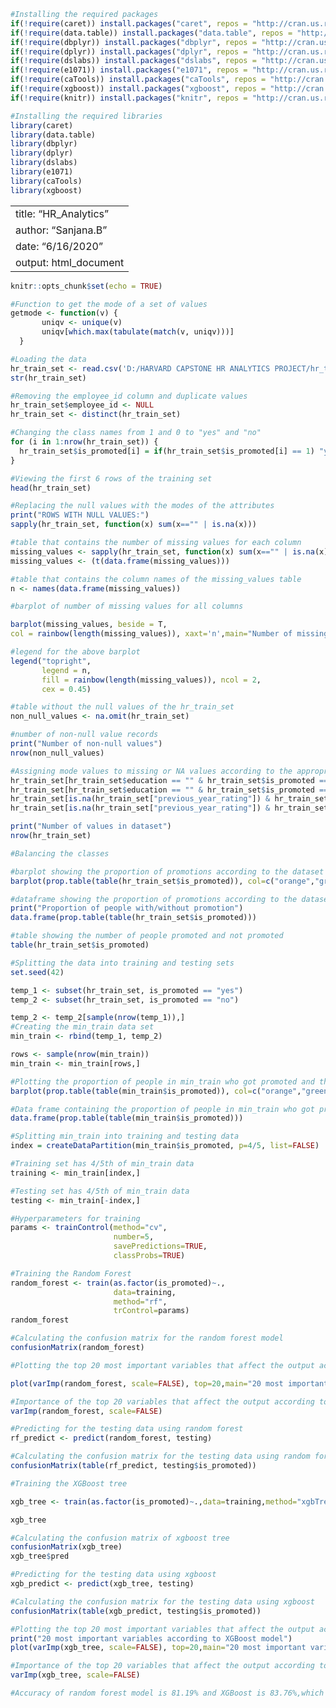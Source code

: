 ```{r, include=FALSE, echo=FALSE}

#Installing the required packages
if(!require(caret)) install.packages("caret", repos = "http://cran.us.r-project.org")
if(!require(data.table)) install.packages("data.table", repos = "http://cran.us.r-project.org")
if(!require(dbplyr)) install.packages("dbplyr", repos = "http://cran.us.r-project.org")
if(!require(dplyr)) install.packages("dplyr", repos = "http://cran.us.r-project.org")
if(!require(dslabs)) install.packages("dslabs", repos = "http://cran.us.r-project.org")
if(!require(e1071)) install.packages("e1071", repos = "http://cran.us.r-project.org")
if(!require(caTools)) install.packages("caTools", repos = "http://cran.us.r-project.org")
if(!require(xgboost)) install.packages("xgboost", repos = "http://cran.us.r-project.org")
if(!require(knitr)) install.packages("knitr", repos = "http://cran.us.r-project.org")

```


```{r, include=FALSE, echo=FALSE}
#Installing the required libraries
library(caret)
library(data.table)
library(dbplyr)
library(dplyr)
library(dslabs)
library(e1071)
library(caTools)
library(xgboost)
```

---
title: "HR_Analytics"
author: "Sanjana.B"
date: "6/16/2020"
output: html_document
---

```{r setup, include=FALSE}
knitr::opts_chunk$set(echo = TRUE)
```





```{r, include=FALSE, echo=FALSE}
#Function to get the mode of a set of values
getmode <- function(v) {
       uniqv <- unique(v)
       uniqv[which.max(tabulate(match(v, uniqv)))] 
  }
```

```{r, include=FALSE, echo=FALSE}
#Loading the data
hr_train_set <- read.csv('D:/HARVARD CAPSTONE HR ANALYTICS PROJECT/hr_train.csv')
str(hr_train_set)

#Removing the employee_id column and duplicate values
hr_train_set$employee_id <- NULL
hr_train_set <- distinct(hr_train_set)

#Changing the class names from 1 and 0 to "yes" and "no"
for (i in 1:nrow(hr_train_set)) {
  hr_train_set$is_promoted[i] = if(hr_train_set$is_promoted[i] == 1) "yes" else "no"
}

#Viewing the first 6 rows of the training set
head(hr_train_set)

#Replacing the null values with the modes of the attributes
print("ROWS WITH NULL VALUES:")
sapply(hr_train_set, function(x) sum(x=="" | is.na(x)))

#table that contains the number of missing values for each column
missing_values <- sapply(hr_train_set, function(x) sum(x=="" | is.na(x)))
missing_values <- (t(data.frame(missing_values)))

#table that contains the column names of the missing_values table
n <- names(data.frame(missing_values))
```

```{r, echo=FALSE, include=TRUE}

#barplot of number of missing values for all columns

barplot(missing_values, beside = T,
col = rainbow(length(missing_values)), xaxt='n',main="Number of missing values for all columns",xlab="Column name",ylab="Number of values")

#legend for the above barplot
legend("topright", 
       legend = n, 
       fill = rainbow(length(missing_values)), ncol = 2,
       cex = 0.45)
```

```{r, echo=FALSE, include=TRUE}
#table without the null values of the hr_train_set
non_null_values <- na.omit(hr_train_set)

#number of non-null value records
print("Number of non-null values")
nrow(non_null_values)
```

```{r, echo=FALSE, include=TRUE}

#Assigning mode values to missing or NA values according to the appropriate subset of data by the getMode function
hr_train_set[hr_train_set$education == "" & hr_train_set$is_promoted == "no", grep("education", colnames(hr_train_set))] <- getmode(subset(hr_train_set, is_promoted == "no")$education) 
hr_train_set[hr_train_set$education == "" & hr_train_set$is_promoted == "yes", grep("education", colnames(hr_train_set))] <- getmode(subset(hr_train_set, is_promoted == "yes")$education)
hr_train_set[is.na(hr_train_set["previous_year_rating"]) & hr_train_set$is_promoted == "no", grep("previous_year_rating", colnames(hr_train_set))] <- getmode(subset(hr_train_set, is_promoted == "no")$previous_year_rating)
hr_train_set[is.na(hr_train_set["previous_year_rating"]) & hr_train_set$is_promoted == "yes", grep("previous_year_rating", colnames(hr_train_set))] <- getmode(subset(hr_train_set, is_promoted == "yes")$previous_year_rating)

print("Number of values in dataset")
nrow(hr_train_set)
```

```{r, echo=FALSE, include=TRUE}

#Balancing the classes

#barplot showing the proportion of promotions according to the dataset
barplot(prop.table(table(hr_train_set$is_promoted)), col=c("orange","green"),main="Propn of people promoted/not promoted before undersampling")

#dataframe showing the proportion of promotions according to the dataset
print("Proportion of people with/without promotion")
data.frame(prop.table(table(hr_train_set$is_promoted))) 

#table showing the number of people promoted and not promoted
table(hr_train_set$is_promoted)
```

```{r, echo=FALSE, include=TRUE}

#Splitting the data into training and testing sets
set.seed(42)

temp_1 <- subset(hr_train_set, is_promoted == "yes")
temp_2 <- subset(hr_train_set, is_promoted == "no")

temp_2 <- temp_2[sample(nrow(temp_1)),]
#Creating the min_train data set
min_train <- rbind(temp_1, temp_2)

rows <- sample(nrow(min_train))
min_train <- min_train[rows,]
```

```{r, echo=FALSE, include=TRUE}

#Plotting the proportion of people in min_train who got promoted and the proportion who did not get promoted
barplot(prop.table(table(min_train$is_promoted)), col=c("orange","green"),main="Propn of people promoted/not promoted after undersampling")
```

```{r, echo=FALSE, include=TRUE}

#Data frame containing the proportion of people in min_train who got promoted and the proportion who did not get promoted
data.frame(prop.table(table(min_train$is_promoted)))
```

```{r, echo=FALSE, include=TRUE}

#Splitting min_train into training and testing data 
index = createDataPartition(min_train$is_promoted, p=4/5, list=FALSE)

#Training set has 4/5th of min_train data
training <- min_train[index,]

#Testing set has 4/5th of min_train data
testing <- min_train[-index,]
```

```{r, echo=FALSE, include=TRUE}
#Hyperparameters for training
params <- trainControl(method="cv",
                       number=5,
                       savePredictions=TRUE,
                       classProbs=TRUE)

#Training the Random Forest
random_forest <- train(as.factor(is_promoted)~.,
                       data=training,
                       method="rf",
                       trControl=params)
random_forest

#Calculating the confusion matrix for the random forest model
confusionMatrix(random_forest)

#Plotting the top 20 most important variables that affect the output according to random forest model

plot(varImp(random_forest, scale=FALSE), top=20,main="20 most important variables according to random forest model")

#Importance of the top 20 variables that affect the output according to random forest model
varImp(random_forest, scale=FALSE)

#Predicting for the testing data using random forest
rf_predict <- predict(random_forest, testing)

#Calculating the confusion matrix for the testing data using random forest
confusionMatrix(table(rf_predict, testing$is_promoted))
```

```{r, echo=FALSE, include=TRUE}

#Training the XGBoost tree

xgb_tree <- train(as.factor(is_promoted)~.,data=training,method="xgbTree",trControl=params)

xgb_tree

#Calculating the confusion matrix of xgboost tree
confusionMatrix(xgb_tree)
xgb_tree$pred

#Predicting for the testing data using xgboost
xgb_predict <- predict(xgb_tree, testing)

#Calculating the confusion matrix for the testing data using xgboost
confusionMatrix(table(xgb_predict, testing$is_promoted))

#Plotting the top 20 most important variables that affect the output according to xgboost model
print("20 most important variables according to XGBoost model")
plot(varImp(xgb_tree, scale=FALSE), top=20,main="20 most important variables according to XGBoost model")

#Importance of the top 20 variables that affect the output according to xgboost model
varImp(xgb_tree, scale=FALSE)

#Accuracy of random forest model is 81.19% and XGBoost is 83.76%,which is slightly better.
```


